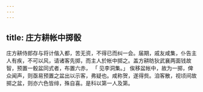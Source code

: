 ```yaml
---
---
---
```

title: 庄方耕帐中掷骰
---



庄方耕侍郎存与将计偕入都，苦无资，不得已而纠一会。届期，戚友咸集，仆告主人有疾，不可以风，请诸客先掷，而主人於帐中掷之。盖方耕昉狄武襄两面钱故智，预置一骰盆同式者，布置六赤， 「 见李洞集。」 俟移盆帐中，故为一掷，俾众闻声，则亟易预置之盆出以示客，弗疑也。咸称贺，遂得赀。洎客散，视顷间故掷之盆，则亦六色皆绯，殊自喜。是科以第一人及第。
